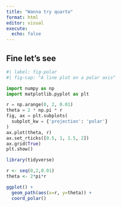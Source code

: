 ```yaml
---
title: "Wanna try quarto"
format: html
editor: visual
execute: 
  echo: false
---
```


## Fine let's see

```python
#| label: fig-polar
#| fig-cap: "A line plot on a polar axis"

import numpy as np
import matplotlib.pyplot as plt

r = np.arange(0, 2, 0.01)
theta = 2 * np.pi * r
fig, ax = plt.subplots(
  subplot_kw = {'projection': 'polar'} 
)
ax.plot(theta, r)
ax.set_rticks([0.5, 1, 1.5, 2])
ax.grid(True)
plt.show()

```

```r

library(tidyverse)

r <- seq(0,2,0.01)
theta <- 2*pi*r

ggplot() +
  geom_path(aes(x=r, y=theta)) +
  coord_polar()


```
